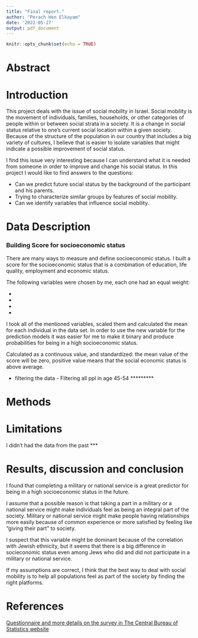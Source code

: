 ```yaml
---
title: "Final report."
author: "Perach Hen Elkayam"
date: '2022-05-27'
output: pdf_document
---
```


```r
knitr::opts_chunk$set(echo = TRUE)
```

# Abstract

# Introduction

This project deals with the issue of social mobility in Israel. Social mobility is the movement of individuals, families, households, or other categories of people within or between social strata in a society. It is a change in social status relative to one's current social location within a given society. Because of the structure of the population in our country that includes a big variety of cultures, I believe that is easier to isolate variables that might indicate a possible improvement of social status.

I find this issue very interesting because I can understand what it is needed from someone in order to improve and change his social status. In this project I would like to find answers to the questions:

-   Can we predict future social status by the background of the participant and his parents.
-   Trying to characterize similar groups by features of social mobility.
-   Can we identify variables that influence social mobility.

# Data Description

### Building Score for socioeconomic status

There are many ways to measure and define socioeconomic status. I built a score for the socioeconomic status that is a combination of education, life quality, employment and economic status.

The following variables were chosen by me, each one had an equal weight:

-   

-   

-   

-   

I took all of the mentioned variables, scaled them and calculated the mean for each individual in the data set. In order to use the new variable for the prediction models it was easier for me to make it binary and produce probabilities for being in a high socioeconomic status.

Calculated as a continuous value, and standardized: the mean value of the score will be zero, positive value means that the social economic status is above average.

-   filtering the data - Filtering all ppl in age 45-54 *********

# Methods

# Limitations

I didn't had the data from the past ***


# Results, discussion and conclusion


I found that completing a military or national service is a great predictor for being
in a high socioeconomic status in the future.

I assume that a possible reason is that taking a part in a military or a national service might
make individuals feel as being an integral part of the society. Military or national service might 
make people having relationships more easily because of common experience or more satisfied by feeling
like "giving their part" to society. 

I suspect that this variable might be dominant because of the correlation with Jewish ethnicity, but it seems that there is a big difference in socieconomic status even among Jews who did and did not participate in a military or national service.

If my assumptions are correct, I think that the best way to deal with social mobility is to help all populations feel as part of the society by finding the right platforms.

# References


[Questionnaire and more details on the survey in The Central Bureau of Statistics website](https://www.cbs.gov.il/he/publications/Pages/2020/%D7%94%D7%A1%D7%A7%D7%A8-%D7%94%D7%97%D7%91%D7%A8%D7%AA%D7%99-2018.aspx)
